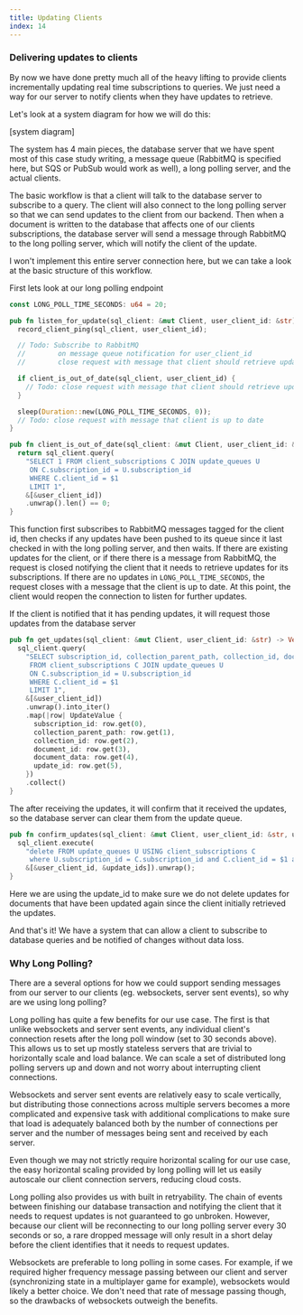```yaml
---
title: Updating Clients
index: 14
---
```

### Delivering updates to clients

By now we have done pretty much all of the heavy lifting to provide clients
incrementally updating real time subscriptions to queries. We just need a way
for our server to notify clients when they have updates to retrieve.

Let's look at a system diagram for how we will do this:

[system diagram]

The system has 4 main pieces, the database server that we have spent most of
this case study writing, a message queue (RabbitMQ is specified here, but SQS or
PubSub would work as well), a long polling server, and the actual clients.

The basic workflow is that a client will talk to the database server to
subscribe to a query. The client will also connect to the long polling server so
that we can send updates to the client from our backend. Then when a document
is written to the database that affects one of our clients subscriptions, the
database server will send a message through RabbitMQ to the long polling server,
which will notify the client of the update.

I won't implement this entire server connection here, but we can take a look at
the basic structure of this workflow.

First lets look at our long polling endpoint

```rust
const LONG_POLL_TIME_SECONDS: u64 = 20;

pub fn listen_for_update(sql_client: &mut Client, user_client_id: &str) {
  record_client_ping(sql_client, user_client_id);

  // Todo: Subscribe to RabbitMQ
  //		on message queue notification for user_client_id
  //    	close request with message that client should retrieve updates

  if client_is_out_of_date(sql_client, user_client_id) {
    // Todo: close request with message that client should retrieve updates
  }

  sleep(Duration::new(LONG_POLL_TIME_SECONDS, 0));
  // Todo: close request with message that client is up to date
}

pub fn client_is_out_of_date(sql_client: &mut Client, user_client_id: &str) -> bool {
  return sql_client.query(
    "SELECT 1 FROM client_subscriptions C JOIN update_queues U
     ON C.subscription_id = U.subscription_id
     WHERE C.client_id = $1
     LIMIT 1",
    &[&user_client_id])
    .unwrap().len() == 0;
}
```

This function first subscribes to RabbitMQ messages tagged for the client id,
then checks if any updates have been pushed to its queue since it last checked
in with the long polling server, and then waits. If there are existing updates
for the client, or if there there is a message from RabbitMQ, the request is
closed notifying the client that it needs to retrieve updates for its
subscriptions. If there are no updates in `LONG_POLL_TIME_SECONDS`, the request
closes with a message that the client is up to date. At this point, the client
would reopen the connection to listen for further updates.

If the client is notified that it has pending updates, it will request those
updates from the database server

```rust
pub fn get_updates(sql_client: &mut Client, user_client_id: &str) -> Vec<UpdateValue> {
  sql_client.query(
    "SELECT subscription_id, collection_parent_path, collection_id, document_id, document_data, update_id
     FROM client_subscriptions C JOIN update_queues U
     ON C.subscription_id = U.subscription_id
     WHERE C.client_id = $1
     LIMIT 1",
    &[&user_client_id])
    .unwrap().into_iter()
    .map(|row| UpdateValue {
      subscription_id: row.get(0),
      collection_parent_path: row.get(1),
      collection_id: row.get(2),
      document_id: row.get(3),
      document_data: row.get(4),
      update_id: row.get(5),
    })
    .collect()
}
```

The after receiving the updates, it will confirm that it received the updates,
so the database server can clear them from the update queue.

```rust
pub fn confirm_updates(sql_client: &mut Client, user_client_id: &str, update_ids: &[String]) {
  sql_client.execute(
    "delete FROM update_queues U USING client_subscriptions C
     where U.subscription_id = C.subscription_id and C.client_id = $1 and U.update_id IN $2",
    &[&user_client_id, &update_ids]).unwrap();
}
```

Here we are using the update_id to make sure we do not delete updates for
documents that have been updated again since the client initially retrieved the
updates.

And that's it! We have a system that can allow a client to subscribe to database
queries and be notified of changes without data loss.

### Why Long Polling?

There are a several options for how we could support sending messages from our
server to our clients (eg. websockets, server sent events), so why are we using
long polling?

Long polling has quite a few benefits for our use case. The first is that unlike
websockets and server sent events, any individual client's connection resets
after the long poll window (set to 30 seconds above). This allows us to set up
mostly stateless servers that are trivial to horizontally scale and load
balance. We can scale a set of distributed long polling servers up and down and
not worry about interrupting client connections.

Websockets and server sent events are relatively easy to scale vertically, but
distributing those connections across multiple servers becomes a more
complicated and expensive task with additional complications to make sure that
load is adequately balanced both by the number of connections per server and the
number of messages being sent and received by each server.

Even though we may not strictly require horizontal scaling for our use case, the
easy horizontal scaling provided by long polling will let us easily autoscale
our client connection servers, reducing cloud costs.

Long polling also provides us with built in retryability. The chain of events 
between finishing our database transaction and notifying the client that it
needs to request updates is not guaranteed to go
unbroken. However, because our client will be reconnecting to our long polling
server every 30 seconds or so, a rare dropped message will only result in a short
delay before the client identifies that it needs to request updates.

Websockets are preferable to long polling in some cases. For example, if
we required higher frequency message passing between our client and server
(synchronizing state in a multiplayer game for example), websockets would likely
a better choice. We don't need that rate of message passing though, so the drawbacks
of websockets outweigh the benefits.
